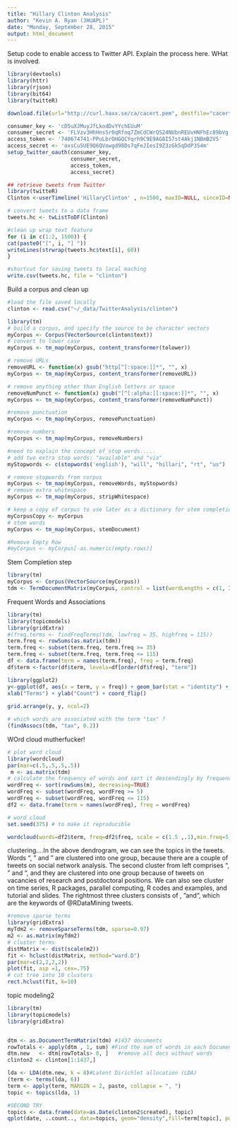 ```yaml
---
title: "Hillary Clinton Analysis"
author: "Kevin A. Ryan (JHUAPL)"
date: "Monday, September 28, 2015"
output: html_document
---
```

Setup code to enable access to Twitter API.  Explain the process here.  WHat is involved.

```r
library(devtools)
library(httr)
library(rjson)
library(bit64)
library(twitteR)

download.file(url="http://curl.haxx.se/ca/cacert.pem", destfile="cacert.pem")

consumer_key <- 'cD5uXJMuyJfLkodDvYYchEUuM'
consumer_secret <- 'FLVzv3HhHnsSr0qRfnq7ZmCdCWrQS24NUbnREUvHNFhEc89bVg'
access_token <- '740674741-PPuLbrOHGQCYqrh9C9E9AG8I57st4Akj1NBmB2V5'
access_secret <- 'oxsCu5UE9Q6QVowgd98Ds7qFeJIesI9Z3zGk5qDdP3S4m'
setup_twitter_oauth(consumer_key,
                    consumer_secret,
                    access_token,
                    access_secret)
```


```r
## retrieve tweets from Twitter
library(twitteR)
Clinton <-userTimeline('HillaryClinton' , n=1500, maxID=NULL, sinceID=NULL, includeRts=TRUE,excludeReplies=TRUE)

# convert tweets to a data frame
tweets.hc <- twListToDF(Clinton)

#clean up wrap text feature
for (i in c(1:2, 1500)) {
cat(paste0("[", i, "] "))
writeLines(strwrap(tweets.hc$text[i], 60))
}

#shortcut for saving tweets to local maching
write.csv(tweets.hc, file = "clinton")
```

Build a corpus and clean up 
```r
#load the file saved locally
clinton <- read.csv("~/_data/TwitterAnalysis/clinton")

library(tm)
# build a corpus, and specify the source to be character vectors
myCorpus <- Corpus(VectorSource(clinton$text))
# convert to lower case
myCorpus <- tm_map(myCorpus, content_transformer(tolower))

# remove URLs
removeURL <- function(x) gsub("http[^[:space:]]*", "", x)
myCorpus <- tm_map(myCorpus, content_transformer(removeURL))

# remove anything other than English letters or space
removeNumPunct <- function(x) gsub("[^[:alpha:][:space:]]*", "", x)
myCorpus <- tm_map(myCorpus, content_transformer(removeNumPunct))

#remove punctuation
myCorpus <- tm_map(myCorpus, removePunctuation)

#remove numbers
myCorpus <- tm_map(myCorpus, removeNumbers)

#need to explain the concept of stop words.....
# add two extra stop words: "available" and "via"
myStopwords <- c(stopwords('english'), "will", "hillari", "rt", "us")

# remove stopwords from corpus
myCorpus <- tm_map(myCorpus, removeWords, myStopwords)
# remove extra whitespace
myCorpus <- tm_map(myCorpus, stripWhitespace)

# keep a copy of corpus to use later as a dictionary for stem completion
myCorpusCopy <- myCorpus
# stem words
myCorpus <- tm_map(myCorpus, stemDocument)

#Remove Empty Row
#myCorpus <- myCorpus[-as.numeric(empty.rows)]
```

Stem Completion step
```r
library(tm)
myCorpus <- Corpus(VectorSource(myCorpus))
tdm <- TermDocumentMatrix(myCorpus, control = list(wordLengths = c(1, Inf)))
```

Frequent Words and Associations
```r
library(tm)
library(topicmodels)
library(gridExtra)
#(freq.terms <- findFreqTerms(tdm, lowfreq = 35, highfreq = 115))
term.freq <- rowSums(as.matrix(tdm))
term.freq <- subset(term.freq, term.freq >= 35)
term.freq <- subset(term.freq, term.freq <= 115)
df <- data.frame(term = names(term.freq), freq = term.freq)
df$term <-factor(df$term, levels=df[order(df$freq), "term"])

library(ggplot2)
y<-ggplot(df, aes(x = term, y = freq)) + geom_bar(stat = "identity") +
xlab("Terms") + ylab("Count") + coord_flip()
 
grid.arrange(y, y, ncol=2)

# which words are associated with the term "tax" ?
(findAssocs(tdm, "tax", 0.2))

```

WOrd cloud mutherfucker!
```r

# plot word cloud
library(wordcloud)
par(mar=c(.5,.5,.5,.5))
 m <- as.matrix(tdm)
# calculate the frequency of words and sort it descendingly by frequency
wordFreq <- sort(rowSums(m), decreasing=TRUE)
wordFreq <- subset(wordFreq, wordFreq >= 5)
wordFreq <- subset(wordFreq, wordFreq <= 115)
df2 <- data.frame(term = names(wordFreq), freq = wordFreq)

# word cloud
set.seed(375) # to make it reproducible

wordcloud(words=df2$term, freq=df2$freq, scale = c(1.5 ,.1),min.freq=5, random.order=T, fixed.asp=F, rot.per= 0, use.r.layout =T)
```

clustering....In the above dendrogram, we can see the topics in the tweets. Words \analysis", \network"
and \social" are clustered into one group, because there are a couple of tweets on social network
analysis. The second cluster from left comprises \positions", \postdoctoral" and \research", and
they are clustered into one group because of tweets on vacancies of research and postdoctoral
positions. We can also see cluster on time series, R packages, parallel computing, R codes and
examples, and tutorial and slides. The rightmost three clusters consists of \r", \data"and\mining",
which are the keywords of @RDataMining tweets.
```r
#remove sparse terms
library(gridExtra)
myTdm2 <- removeSparseTerms(tdm, sparse=0.97)
m2 <- as.matrix(myTdm2)
# cluster terms
distMatrix <- dist(scale(m2))
fit <- hclust(distMatrix, method="ward.D")
par(mar=c(2,2,2,2))
plot(fit, asp =1, cex=.75)
# cut tree into 10 clusters
rect.hclust(fit, k=10)
```

topic modeling2
```r
library(tm)
library(topicmodels)
library(gridExtra)


dtm <- as.DocumentTermMatrix(tdm) #1437 documents
rowTotals <- apply(dtm , 1, sum) #Find the sum of words in each Document
dtm.new   <- dtm[rowTotals> 0, ]   #remove all docs without words
clinton2 <- clinton[1:1437,] 

lda <- LDA(dtm.new, k = 8)#Latent Dirichlet allocation (LDA)
(term <- terms(lda, 6))
term <- apply(term, MARGIN = 2, paste, collapse = ", ")
topic <- topics(lda, 1)

#SECOND TRY
topics <- data.frame(date=as.Date(clinton2$created), topic)
qplot(date, ..count.., data=topics, geom="density",fill=term[topic], position="stack")


```


